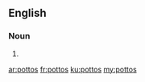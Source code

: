 ==English==

===Noun===
{{head|en|plural}}

# {{plural of|potto|lang=en}}

[[ar:pottos]]
[[fr:pottos]]
[[ku:pottos]]
[[my:pottos]]